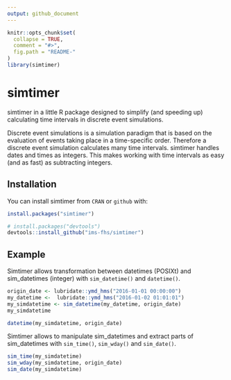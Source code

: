 ```yaml
---
output: github_document
---
```


<!-- README.md is generated from README.Rmd. Please edit that file -->

```r
knitr::opts_chunk$set(
  collapse = TRUE,
  comment = "#>",
  fig.path = "README-"
)
library(simtimer)
```

# simtimer

simtimer in a little R package designed to simplify (and speeding up) calculating time intervals in discrete event simulations. 

Discrete event simulations is a simulation paradigm that is based on the evaluation of events taking place in a time-specific order. Therefore a discrete event simulation calculates many time intervals. simtimer handles dates and times as integers. This makes working with time intervals as easy (and as fast) as subtracting integers.

## Installation

You can install simtimer from `CRAN` or `github` with:

```r
install.packages("simtimer")

# install.packages("devtools")
devtools::install_github("ims-fhs/simtimer")
```

## Example

Simtimer allows transformation between datetimes (POSIXt) and sim_datetimes (integer) with 
`sim_datetime()` and `datetime()`. 

```r
origin_date <- lubridate::ymd_hms("2016-01-01 00:00:00")
my_datetime <-  lubridate::ymd_hms("2016-01-02 01:01:01")
my_simdatetime <- sim_datetime(my_datetime, origin_date)
my_simdatetime
```
```r
datetime(my_simdatetime, origin_date)
```

Simtimer allows to manipulate sim_datetimes and extract parts of sim_datetimes with
`sim_time()`, `sim_wday()` and `sim_date()`.

```r
sim_time(my_simdatetime)
sim_wday(my_simdatetime, origin_date)
sim_date(my_simdatetime)
```





